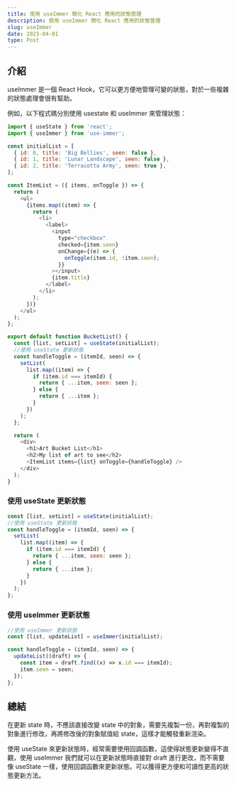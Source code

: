```yaml
---
title: 使用 useImmer 簡化 React 應用的狀態管理
description: 使用 useImmer 簡化 React 應用的狀態管理
slug: useImmer
date: 2023-04-01
type: Post
---
```


## 介紹

useImmer 是一個 React Hook，它可以更方便地管理可變的狀態，對於一些複雜的狀態處理會很有幫助。

例如，以下程式碼分別使用 usestate 和 useImmer 來管理狀態：

```js List.js showLineNumbers
import { useState } from 'react';
import { useImmer } from 'use-immer';

const initialList = [
  { id: 0, title: 'Big Bellies', seen: false },
  { id: 1, title: 'Lunar Landscape', seen: false },
  { id: 2, title: 'Terracotta Army', seen: true },
];

const ItemList = ({ items, onToggle }) => {
  return (
    <ul>
      {items.map((item) => {
        return (
          <li>
            <label>
              <input
                type="checkbox"
                checked={item.seen}
                onChange={(e) => {
                  onToggle(item.id, !item.seen);
                }}
              ></input>
              {item.title}
            </label>
          </li>
        );
      })}
    </ul>
  );
};

export default function BucketList() {
  const [list, setList] = useState(initialList);
  //使用 useState 更新狀態
  const handleToggle = (itemId, seen) => {
    setList(
      list.map((item) => {
        if (item.id === itemId) {
          return { ...item, seen: seen };
        } else {
          return { ...item };
        }
      })
    );
  };

  return (
    <div>
      <h1>Art Bucket List</h1>
      <h2>My list of art to see</h2>
      <ItemList items={list} onToggle={handleToggle} />
    </div>
  );
}
```

### 使用 useState 更新狀態

```js List.js showLineNumbers
const [list, setList] = useState(initialList);
//使用 useState 更新狀態
const handleToggle = (itemId, seen) => {
  setList(
    list.map((item) => {
      if (item.id === itemId) {
        return { ...item, seen: seen };
      } else {
        return { ...item };
      }
    })
  );
};
```

### 使用 useImmer 更新狀態

```js List.js showLineNumbers
//使用 useImmer 更新狀態
const [list, updateList] = useImmer(initialList);

const handleToggle = (itemId, seen) => {
  updateList((draft) => {
    const item = draft.find((x) => x.id === itemId);
    item.seen = seen;
  });
};
```

## 總結

在更新 state 時，不應該直接改變 state 中的對象，需要先複製一份，再對複製的對象進行修改，再將修改後的對象賦值給 state，這樣才能觸發重新渲染。

使用 useState 來更新狀態時，經常需要使用回調函數，這使得狀態更新變得不直觀，使用 useImmer 我們就可以在更新狀態時直接對 draft 進行更改，而不需要像 useState 一樣，使用回調函數來更新狀態。可以獲得更方便和可讀性更高的狀態更新方法。
